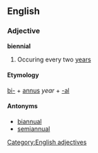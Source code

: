 == English ==
=== Adjective ===
[[Category:English adjectives]]
'''biennial'''
# Occuring every two [[year]]s

==== Etymology ====
[[bi-]] + {{L.}} [[annus]] ''year'' + [[-al]]

====Antonyms====
* [[biannual]]
* [[semiannual]]